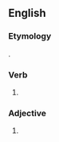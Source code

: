 ==English==

===Etymology===
{{suffix|might|est|lang=en}}.

===Verb===
{{head|en|verb form|cat2=verb simple past forms|cat3=second-person singular forms}}

# {{context|archaic|lang=en}} {{form of|second-person singular simple past|may|lang=en}}

===Adjective===
{{head|en|adjective superlative form}}

# {{context|obsolete|lang=en}} {{en-superlative of|might}}